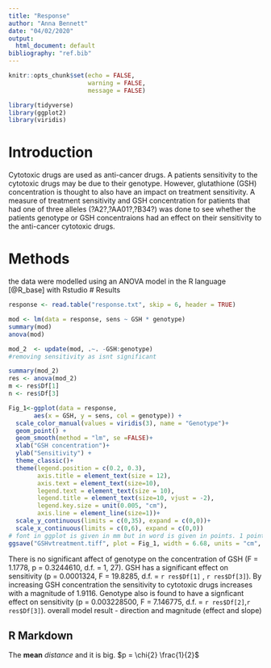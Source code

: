 ```yaml
---
title: "Response"
author: "Anna Bennett"
date: "04/02/2020"
output:
  html_document: default
bibliography: "ref.bib"
---
```


```r
knitr::opts_chunk$set(echo = FALSE,
                      warning = FALSE,
                      message = FALSE)
```
```r
library(tidyverse)
library(ggplot2)
library(viridis)
```

# Introduction

Cytotoxic drugs are used as anti-cancer drugs. A patients sensitivity to the cytotoxic drugs may be due to their genotype. However, glutathione (GSH) concentration is thought to also have an impact on treatment sensitivity. A measure of treatment sensitivity and GSH concentration for patients that had one of three alleles (?A2?,?AA01?,?B34?) was done to see whether the patients genotype or GSH concentraions had an effect on their sensitivity to the anti-cancer cytotoxic drugs.

# Methods
the data were modelled using an ANOVA model in the R language [@R_base] with Rstudio
# Results
```r
response <- read.table("response.txt", skip = 6, header = TRUE)

```

```r
mod <- lm(data = response, sens ~ GSH * genotype)
summary(mod)
anova(mod)
```
```r
mod_2  <- update(mod, .~. -GSH:genotype)
#removing sensitivity as isnt significant

summary(mod_2)
res <- anova(mod_2)
m <- res$Df[1]
n <- res$Df[3]
```

```r
Fig_1<-ggplot(data = response,
       aes(x = GSH, y = sens, col = genotype)) +
  scale_color_manual(values = viridis(3), name = "Genotype")+
  geom_point() +
  geom_smooth(method = "lm", se =FALSE)+
  xlab("GSH concentration")+
  ylab("Sensitivity") +
  theme_classic()+
  theme(legend.position = c(0.2, 0.3), 
        axis.title = element_text(size = 12),
        axis.text = element_text(size=10),
        legend.text = element_text(size = 10),
        legend.title = element_text(size=10, vjust = -2),
        legend.key.size = unit(0.005, "cm"),
        axis.line = element_line(size=1))+
  scale_y_continuous(limits = c(0,35), expand = c(0,0))+
  scale_x_continuous(limits = c(0,6), expand = c(0,0))
# font in ggplot is given in mm but in word is given in points. 1 point = 0.35 mm
ggsave("GSHvtreatment.tiff", plot = Fig_1, width = 6.68, units = "cm", height = 6.68, dpi = 300)
```


There is no significant affect of genotype on the concentration of GSH (F = 1.1778, p = 0.3244610, d.f. = 1, 27). GSH has a significant effect on sensitivity (p = 0.0001324, F = 19.8285, d.f. = `r res$Df[1]` , `r res$Df[3]`). By increasing GSH concentration the sensitivity to cytotoxic drugs increases with a magnitude of 1.9116. Genotype also is found to have a signficant effect on sensitivity (p = 0.003228500, F = 7.146775, d.f. = `r res$Df[2]`,`r res$Df[3]`).
overall model result - direction and magnitude (effect and slope)



## R Markdown ##

The **mean** *distance* and it is big. $p = \chi{2} \frac{1}{2}$


